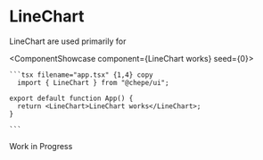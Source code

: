 

# LineChart

LineChart are used primarily for

<ComponentShowcase component={<LineChart>LineChart works</LineChart>} seed={0}>
   <div>

    ```tsx filename="app.tsx" {1,4} copy
      import { LineChart } from "@chepe/ui";

    export default function App() {
      return <LineChart>LineChart works</LineChart>;
    }

    ```

  </div>
</ComponentShowcase>

<Callout emoji="⚠️" type="warning">
  Work in Progress
</Callout>
